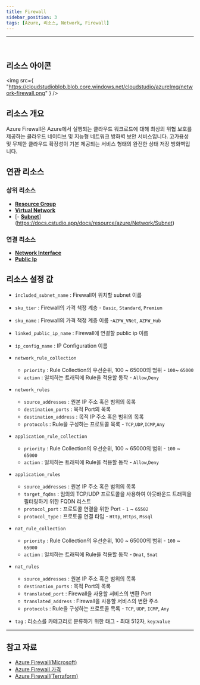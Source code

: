 ```yaml
---
title: Firewall
sidebar_position: 3
tags: [Azure, 리소스, Network, Firewall]
---
```


<hr />
<br />

## 리소스 아이콘

<img
    src={
        "https://cloudstudioblob.blob.core.windows.net/cloudstudio/azureImg/network-firewall.png"
    }
/>

## 리소스 개요

Azure Firewall은 Azure에서 실행되는 클라우드 워크로드에 대해 최상의 위협 보호를 제공하는 클라우드 네이티브 및 지능형 네트워크 방화벽 보안 서비스입니다.
고가용성 및 무제한 클라우드 확장성이 기본 제공되는 서비스 형태의 완전한 상태 저장 방화벽입니다.

## 연관 리소스

### 상위 리소스

-   [**Resource Group**](https://docs.cstudio.app/docs/resource/azure/Base/ResourceGroup)
-   [**Virtual Network**](https://docs.cstudio.app/docs/resource/azure/Network/VirtualNetwork)
-   [- [**Subnet**](https://docs.cstudio.app/docs/resource/azure/Network/Subnet)](https://docs.cstudio.app/docs/resource/azure/Network/Subnet)

### 연결 리소스

-   [**Network Interface**](https://docs.cstudio.app/docs/resource/azure/Network/NetworkInterface)
-   [**Public Ip**](https://docs.cstudio.app/docs/resource/azure/Network/PublicIp)

## 리소스 설정 값

-   `included_subnet_name` : Firewall이 위치할 subnet 이름

-   `sku_tier` : Firewall의 가격 책정 계층 - `Basic`, `Standard`, `Premium`

-   `sku_name` : Firewall의 가격 책정 계층 이름 -`AZFW_VNet`, `AZFW_Hub`

-   `linked_public_ip_name` : Firewall에 연결할 public ip 이름

-   `ip_config_name` : IP Configuration 이름

-   `network_rule_collection`

    -   `priority` : Rule Collection의 우선순위, 100 ~ 65000의 범위 - `100`~ `65000`
    -   `action` : 일치하는 트래픽에 Rule을 적용할 동작 - `Allow`,`Deny`

-   `network_rules`

    -   `source_addresses` : 원본 IP 주소 혹은 범위의 목록
    -   `destination_ports` : 목적 Port의 목록
    -   `destination_address` : 목적 IP 주소 혹은 범위의 목록
    -   `protocols` : Rule을 구성하는 프로토콜 목록 - `TCP`,`UDP`,`ICMP`,`Any`

-   `application_rule_collection`

    -   `priority` : Rule Collection의 우선순위, 100 ~ 65000의 범위 - `100` ~ `65000`
    -   `action` : 일치하는 트래픽에 Rule을 적용할 동작 - `Allow`,`Deny`

-   `application_rules`

    -   `source_addresses` : 원본 IP 주소 혹은 범위의 목록
    -   `target_fqdns` : 임의의 TCP/UDP 프로토콜을 사용하여 아웃바운드 트래픽을 필터링하기 위한 FQDN 리스트
    -   `protocol_port` : 프로토콜 연결을 위한 Port - `1` ~ `65502`
    -   `protocol_type` : 프로토콜 연결 타입 - `Http`, `Https`, `Mssql`

-   `nat_rule_collection`

    -   `priority` : Rule Collection의 우선순위, 100 ~ 65000의 범위 - `100` ~ `65000`
    -   `action` : 일치하는 트래픽에 Rule을 적용할 동작 - `Dnat`, `Snat`

-   `nat_rules`

    -   `source_addresses` : 원본 IP 주소 혹은 범위의 목록
    -   `destination_ports` : 목적 Port의 목록
    -   `translated_port` : Firewall을 사용할 서비스의 변환 Port
    -   `translated_address` : Firewall을 사용할 서비스의 변환 주소
    -   `protocols` : Rule을 구성하는 프로토콜 목록 - `TCP`, `UDP`, `ICMP`, `Any`

-   `tag` : 리소스를 카테고리로 분류하기 위한 태그 - 최대 512자, `key`:`value`

---

## 참고 자료

-   [Azure Firewall(Microsoft)](https://learn.microsoft.com/ko-kr/azure/firewall/overview)
-   [Azure Firewall 가격](https://azure.microsoft.com/en-us/pricing/details/azure-firewall/)
-   [Azure Firewall(Terraform)](https://registry.terraform.io/providers/hashicorp/azurerm/latest/docs/resources/firewall)
